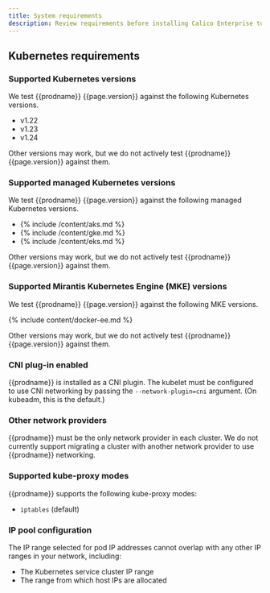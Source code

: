```yaml
---
title: System requirements
description: Review requirements before installing Calico Enterprise to ensure success.
---
```


<ReqsSys prodname='{{prodname}}' orch="Kubernetes" />

## Kubernetes requirements

### Supported Kubernetes versions

We test {{prodname}} {{page.version}} against the following Kubernetes versions.

- v1.22
- v1.23
- v1.24

Other versions may work, but we do not actively test {{prodname}}
{{page.version}} against them.

### Supported managed Kubernetes versions

We test {{prodname}} {{page.version}} against the following managed Kubernetes versions.

- {% include /content/aks.md %}
- {% include /content/gke.md %}
- {% include /content/eks.md %}

Other versions may work, but we do not actively test {{prodname}}
{{page.version}} against them.

### Supported Mirantis Kubernetes Engine (MKE) versions

We test {{prodname}} {{page.version}} against the following MKE versions.

{% include content/docker-ee.md %}

Other versions may work, but we do not actively test {{prodname}}
{{page.version}} against them.

### CNI plug-in enabled

{{prodname}} is installed as a CNI plugin. The kubelet must be configured
to use CNI networking by passing the `--network-plugin=cni` argument. (On
kubeadm, this is the default.)

### Other network providers

{{prodname}} must be the only network provider in each cluster. We do
not currently support migrating a cluster with another network provider to
use {{prodname}} networking.

### Supported kube-proxy modes

{{prodname}} supports the following kube-proxy modes:
- `iptables` (default)

### IP pool configuration

The IP range selected for pod IP addresses cannot overlap with any other
IP ranges in your network, including:

- The Kubernetes service cluster IP range
- The range from which host IPs are allocated

<ReqsKernel prodname='{{prodname}}' />

